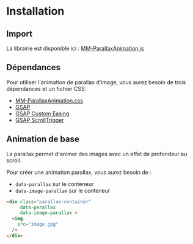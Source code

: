 # Installation


## Import

La librairie est disponible ici : [MM-ParallaxAnimation.js](https://raw.githubusercontent.com/Rakido/mm-animation-library/refs/heads/main/js/mm-parallax-animation.js)

## Dépendances
Pour utiliser l'animation de parallax d'image, vous aurez besoin de trois dépendances et un fichier CSS:

- [MM-ParallaxAnimation.css](https://github.com/Rakido/mm-animation-library/blob/main/css/data-parallax.css)
- [GSAP](https://www.jsdelivr.com/package/npm/gsap)
- [GSAP Custom Easing](https://cdnjs.cloudflare.com/ajax/libs/gsap/3.12.2/CustomEase.min.js)
- [GSAP ScrollTrigger](https://cdnjs.cloudflare.com/ajax/libs/gsap/3.12.2/ScrollTrigger.min.js)


## Animation de base

Le parallax permet d'animer des images avec un effet de profondeur au scroll.

Pour créer une animation parallax, vous aurez besoin de :
- `data-parallax` sur le conteneur
- `data-image-parallax` sur le conteneur

```html
<div class="parallax-container"
     data-parallax 
     data-image-parallax >
  <img 
    src="image.jpg" 
  />
</div>
```

<NxParallaxAnimation 
  src="https://picsum.photos/1200/800"
  imageFull
  data-parallax
  data-image-parallax
/>
